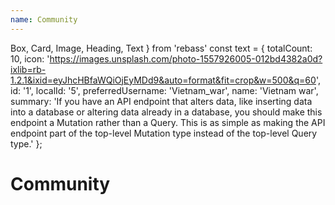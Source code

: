 ```yaml
---
name: Community
---
```


  Box,
  Card,
  Image,
  Heading,
  Text
} from 'rebass'
const text = {
  totalCount: 10,
  icon: 'https://images.unsplash.com/photo-1557926005-012bd4382a0d?ixlib=rb-1.2.1&ixid=eyJhcHBfaWQiOjEyMDd9&auto=format&fit=crop&w=500&q=60',
  id: '1',
  localId: '5',
  preferredUsername: 'Vietnam_war',
  name: 'Vietnam war',
  summary:
    'If you have an API endpoint that alters data, like inserting data into a database or altering data already in a database, you should make this endpoint a Mutation rather than a Query. This is as simple as making the API endpoint part of the top-level Mutation type instead of the top-level Query type.'
};

# Community
<Box width={300}>
<Community
  key={1}
  summary={text.summary}
  title={text.name}
  collectionsCount={text.totalCount}
  icon={text.icon || ''}
  followed={text.followed}
  id={text.localId}
  externalId={text.id}
  followersCount={text.totalCount}
  threadsCount={text.totalCount}
/>
</Box>